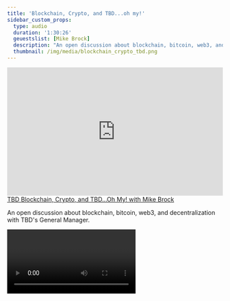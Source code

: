 ```yaml
---
title: 'Blockchain, Crypto, and TBD...oh my!'
sidebar_custom_props:
  type: audio
  duration: '1:30:26'
  geuestslist: [Mike Brock]
  description: "An open discussion about blockchain, bitcoin, web3, and decentralization with TBD's General Manager."
  thumbnail: /img/media/blockchain_crypto_tbd.png
---
```




<div className="mb-8">
  <iframe
    width="100%"
    height="300"
    scrolling="no"
    frameBorder="no"
    allow="autoplay"
    src="https://w.soundcloud.com/player/?url=https%3A//api.soundcloud.com/tracks/1288848157&color=%23ff5500&auto_play=false&hide_related=false&show_comments=true&show_user=true&show_reposts=false&show_teaser=true&visual=true"
  ></iframe>
  <div
    style={{
      fontSize: '10px',
      color: '#cccccc',
      lineBreak: 'anywhere',
      wordBreak: 'normal',
      overflow: 'hidden',
      whiteSpace: 'nowrap',
      textOverflow: 'ellipsis',
      fontFamily:
        'Interstate,Lucida Grande,Lucida Sans Unicode,Lucida Sans,Garuda,Verdana,Tahoma,sans-serif',
      fontWeight: '100',
    }}
  >
    <a
      href="https://soundcloud.com/user-625850228"
      title="TBD"
      target="_blank"
      style={{ color: '#cccccc', textDecoration: 'none' }}
    >
      TBD
    </a>
    <a
      href="https://soundcloud.com/user-625850228/blockchain-crypto-and-tbd-oh"
      title="Blockchain, Crypto, and TBD...Oh My! with Mike Brock"
      target="_blank"
      style={{ color: '#cccccc', textDecoration: 'none' }}
    >
      Blockchain, Crypto, and TBD...Oh My! with Mike Brock
    </a>
  </div>
</div>

An open discussion about blockchain, bitcoin, web3, and decentralization with TBD's General Manager.

<Video url="https://vimeo.com/704183946" />

const content = {

};

<HighLightsEmbedList
  title="What is TBD"
  thumbnail="/img/placeholder-media-image.png"
  url="https://www.youtube.com/watch?v=NpuPm1FsUQk"
  type="video"
  duration="9:22"
/>

<div className="my-[3rem]">
  <Divider type="dotted" className="" />
</div>
